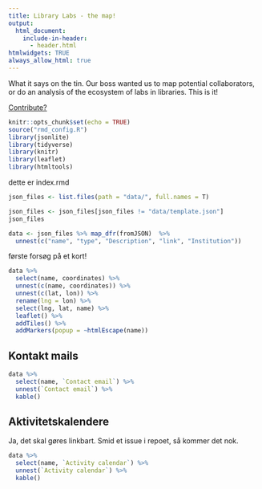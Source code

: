 ```yaml
---
title: Library Labs - the map!
output: 
  html_document: 
    include-in-header:
      - header.html
htmlwidgets: TRUE
always_allow_html: true
---
```


What it says on the tin. Our boss wanted us to map potential collaborators, 
or do an analysis of the ecosystem of labs in libraries. This is it!

[Contribute?](contribute.html)


```r
knitr::opts_chunk$set(echo = TRUE)
source("rmd_config.R")
library(jsonlite)
library(tidyverse)
library(knitr)
library(leaflet)
library(htmltools)
```

dette er index.rmd


```r
json_files <- list.files(path = "data/", full.names = T)

json_files <- json_files[json_files != "data/template.json"]
json_files
```

```r
data <- json_files %>% map_dfr(fromJSON)  %>% 
  unnest(c("name", "type", "Description", "link", "Institution"))
```


første forsøg på et kort!

```r
data %>% 
  select(name, coordinates) %>% 
  unnest(c(name, coordinates)) %>% 
  unnest(c(lat, lon)) %>% 
  rename(lng = lon) %>% 
  select(lng, lat, name) %>% 
  leaflet() %>% 
  addTiles() %>% 
  addMarkers(popup = ~htmlEscape(name))

```
## Kontakt mails

```r
data %>% 
  select(name, `Contact email`) %>% 
  unnest(`Contact email`) %>% 
  kable()
```
## Aktivitetskalendere
Ja, det skal gøres linkbart. Smid et issue i repoet, så kommer det nok.
```r
data %>% 
  select(name, `Activity calendar`) %>% 
  unnest(`Activity calendar`) %>% 
  kable()
```

